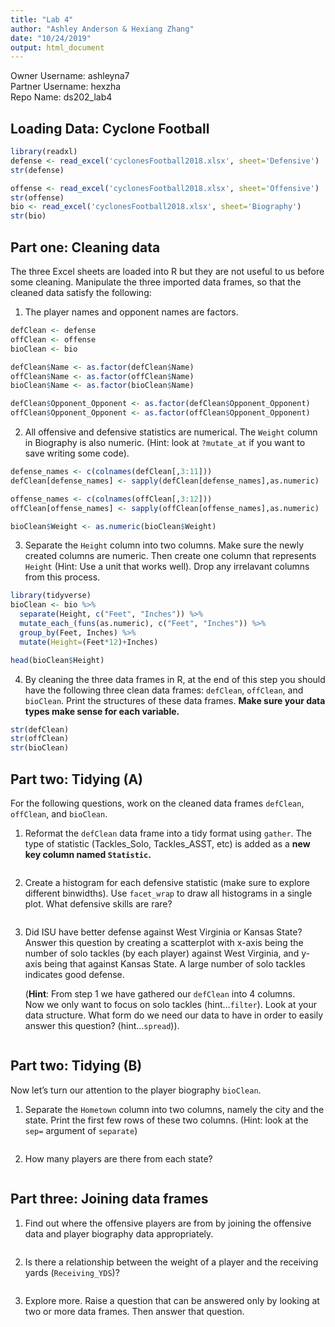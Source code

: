 ```yaml
---
title: "Lab 4"
author: "Ashley Anderson & Hexiang Zhang"
date: "10/24/2019"
output: html_document
---
```


Owner Username: ashleyna7  
Partner Username: hexzha  
Repo Name: ds202_lab4  


## Loading Data: Cyclone Football 

```r
library(readxl)
defense <- read_excel('cyclonesFootball2018.xlsx', sheet='Defensive')
str(defense)
```

```r
offense <- read_excel('cyclonesFootball2018.xlsx', sheet='Offensive')
str(offense)
bio <- read_excel('cyclonesFootball2018.xlsx', sheet='Biography')
str(bio)
```

## Part one: Cleaning data
The three Excel sheets are loaded into R but they are not useful to us before some cleaning. Manipulate the three imported data frames, so that the cleaned data satisfy the following:

1. The player names and opponent names are factors.

```r
defClean <- defense
offClean <- offense
bioClean <- bio

defClean$Name <- as.factor(defClean$Name)
offClean$Name <- as.factor(offClean$Name)
bioClean$Name <- as.factor(bioClean$Name)

defClean$Opponent_Opponent <- as.factor(defClean$Opponent_Opponent)
offClean$Opponent_Opponent <- as.factor(offClean$Opponent_Opponent)
```

2. All offensive and defensive statistics are numerical. The `Weight` column in Biography is also numeric. (Hint: look at `?mutate_at` if you want to save writing some code). 

```r
defense_names <- c(colnames(defClean[,3:11]))
defClean[defense_names] <- sapply(defClean[defense_names],as.numeric)

offense_names <- c(colnames(offClean[,3:12]))
offClean[offense_names] <- sapply(offClean[offense_names],as.numeric)

bioClean$Weight <- as.numeric(bioClean$Weight)
```

3. Separate the `Height` column into two columns. Make sure the newly created columns are numeric. Then create one column that represents `Height` (Hint: Use a unit that works well). Drop any irrelavant columns from this process. 

```r
library(tidyverse)
bioClean <- bio %>%
  separate(Height, c("Feet", "Inches")) %>%
  mutate_each_(funs(as.numeric), c("Feet", "Inches")) %>%
  group_by(Feet, Inches) %>%
  mutate(Height=(Feet*12)+Inches)

head(bioClean$Height)
```

4. By cleaning the three data frames in R, at the end of this step you should have the following three clean data frames: `defClean`, `offClean`, and `bioClean`. Print the structures of these data frames. **Make sure your data types make sense for each variable.**

```r
str(defClean)
str(offClean)
str(bioClean)
```


## Part two: Tidying (A)
For the following questions, work on the cleaned data frames `defClean`, `offClean`, and `bioClean`.

1. Reformat the `defClean` data frame into a tidy format using `gather`. The type of statistic (Tackles_Solo, Tackles_ASST, etc) is added as a **new key column named `Statistic`.** 

```r

```

2. Create a histogram for each defensive statistic (make sure to explore different binwidths). Use `facet_wrap` to draw all histograms in a single plot. What defensive skills are rare?

```r

```

3. Did ISU have better defense against West Virginia or Kansas State? Answer this question by creating a scatterplot with x-axis being the number of solo tackles (by each player) against West Virginia, and y-axis being that against Kansas State. A large number of solo tackles indicates good defense. 

      (**Hint**: From step 1 we have gathered our `defClean` into 4 columns. \
       Now we only want to focus on solo tackles (hint...`filter`). 
      Look at your data structure. What form do we need our data to have in order to easily answer this question? (hint...`spread`)). 
      
```r

```
      

## Part two: Tidying  (B)
Now let's turn our attention to the player biography `bioClean`.

1. Separate the `Hometown` column into two columns, namely the city and the state. Print the first few rows of these two columns. (Hint: look at the `sep=` argument of `separate`)

```r

```

2. How many players are there from each state?

```r

```


## Part three: Joining data frames

1. Find out where the offensive players are from by joining the offensive data and player biography data appropriately.

```r

```

2. Is there a relationship between the weight of a player and the receiving yards (`Receiving_YDS`)?

```r

```

3. Explore more. Raise a question that can be answered only by looking at two or more data frames. Then answer that question.

```r

```

